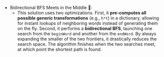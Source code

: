 - Bidirectional BFS Meets in the Middle 🤝:
    - This solution uses two  optimizations. First, it **pre-computes all possible generic transformations** (e.g., `h*t`) in a dictionary, allowing for instant lookups of neighboring words instead of generating them on the fly. Second, it performs a **bidirectional BFS**, launching one search from the `beginWord` and another from the `endWord`. By always expanding the smaller of the two frontiers, it drastically reduces the search space. The algorithm finishes when the two searches meet, at which point the shortest path is found.